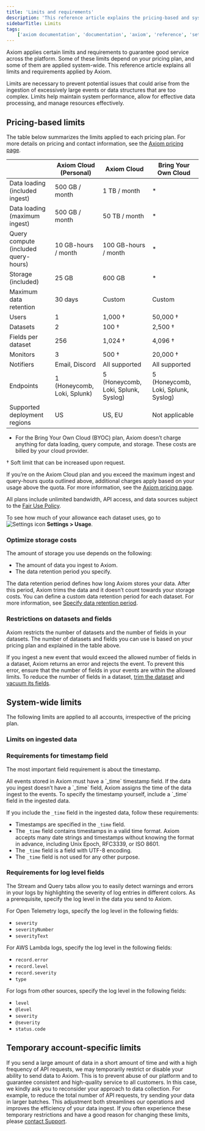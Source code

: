 ```yaml
---
title: 'Limits and requirements'
description: 'This reference article explains the pricing-based and system-wide limits and requirements imposed by Axiom.'
sidebarTitle: Limits
tags:
    ['axiom documentation', 'documentation', 'axiom', 'reference', 'settings', 'field restrictions', 'time stamp', 'time stamp field', 'limits', 'requirements', 'pricing', 'usage']
---
```



Axiom applies certain limits and requirements to guarantee good service across the platform. Some of these limits depend on your pricing plan, and some of them are applied system-wide. This reference article explains all limits and requirements applied by Axiom.

Limits are necessary to prevent potential issues that could arise from the ingestion of excessively large events or data structures that are too complex. Limits help maintain system performance, allow for effective data processing, and manage resources effectively.

## Pricing-based limits

The table below summarizes the limits applied to each pricing plan. For more details on pricing and contact information, see the [Axiom pricing page](https://axiom.co/pricing).

|                                      | Axiom Cloud (Personal)      | Axiom Cloud                         | Bring Your Own Cloud |
|--------------------------------------|-----------------------------|-------------------------------------|----------------|
| Data loading (included ingest)       | 500 GB / month              | 1 TB / month                        | *              |
| Data loading (maximum ingest)        | 500 GB / month              | 50 TB / month                       | *              |
| Query compute (included query-hours) | 10 GB-hours / month         | 100 GB-hours / month                | *              |
| Storage (included)                   | 25 GB                       | 600 GB                              | *              |
| Maximum data retention               | 30 days                     | Custom                              | Custom         |
| Users                                | 1                           | 1,000 †                             | 50,000 †       |
| Datasets                             | 2                           | 100 †                               | 2,500 †        |
| Fields per dataset                   | 256                         | 1,024 †                             | 4,096 †        |
| Monitors                             | 3                           | 500 †                               | 20,000 †       |
| Notifiers                            | Email, Discord              | All supported                       | All supported  |
| Endpoints                            | 1 (Honeycomb, Loki, Splunk) | 5 (Honeycomb, Loki, Splunk, Syslog) | 5 (Honeycomb, Loki, Splunk, Syslog)         |
| Supported deployment regions         | US                          | US, EU                              | Not applicable |

* For the Bring Your Own Cloud (BYOC) plan, Axiom doesn’t charge anything for data loading, query compute, and storage. These costs are billed by your cloud provider.

† Soft limit that can be increased upon request.

If you’re on the Axiom Cloud plan and you exceed the maximum ingest and query-hours quota outlined above, additional charges apply based on your usage above the quota. For more information, see the [Axiom pricing page](https://axiom.co/pricing).

All plans include unlimited bandwidth, API access, and data sources subject to the [Fair Use Policy](https://axiom.co/terms).

To see how much of your allowance each dataset uses, go to <img src="/doc-assets/icons/settings.svg" className="inline-icon" alt="Settings icon" /> **Settings > Usage**.

### Optimize storage costs

The amount of storage you use depends on the following:
- The amount of data you ingest to Axiom.
- The data retention period you specify.

The data retention period defines how long Axiom stores your data. After this period, Axiom trims the data and it doesn’t count towards your storage costs. You can define a custom data retention period for each dataset. For more information, see [Specify data retention period](reference/datasets#specify-data-retention-period).

### Restrictions on datasets and fields

Axiom restricts the number of datasets and the number of fields in your datasets. The number of datasets and fields you can use is based on your pricing plan and explained in the table above.

If you ingest a new event that would exceed the allowed number of fields in a dataset, Axiom returns an error and rejects the event. To prevent this error, ensure that the number of fields in your events are within the allowed limits. To reduce the number of fields in a dataset, [trim the dataset](/reference/datasets#trim-dataset) and [vacuum its fields](/reference/datasets#vacuum-fields).

## System-wide limits

The following limits are applied to all accounts, irrespective of the pricing plan.

### Limits on ingested data

<IngestDataLimits />

### Requirements for timestamp field

The most important field requirement is about the timestamp.

<Note>
All events stored in Axiom must have a `_time` timestamp field. If the data you ingest doesn’t have a `_time` field, Axiom assigns the time of the data ingest to the events. To specify the timestamp yourself, include a `_time` field in the ingested data.
</Note>

If you include the `_time` field in the ingested data, follow these requirements:

- Timestamps are specified in the `_time` field.
- The `_time` field contains timestamps in a valid time format. Axiom accepts many date strings and timestamps without knowing the format in advance, including Unix Epoch, RFC3339, or ISO 8601.
- The `_time` field is a field with UTF-8 encoding.
- The `_time` field is not used for any other purpose.

### Requirements for log level fields

The Stream and Query tabs allow you to easily detect warnings and errors in your logs by highlighting the severity of log entries in different colors. As a prerequisite, specify the log level in the data you send to Axiom.

For Open Telemetry logs, specify the log level in the following fields:
- `severity`
- `severityNumber`
- `severityText`

For AWS Lambda logs, specify the log level in the following fields:
- `record.error`
- `record.level`
- `record.severity`
- `type`

For logs from other sources, specify the log level in the following fields:
- `level`
- `@level`
- `severity`
- `@severity`
- `status.code`

## Temporary account-specific limits

If you send a large amount of data in a short amount of time and with a high frequency of API requests, we may temporarily restrict or disable your ability to send data to Axiom. This is to prevent abuse of our platform and to guarantee consistent and high-quality service to all customers. In this case, we kindly ask you to reconsider your approach to data collection. For example, to reduce the total number of API requests, try sending your data in larger batches. This adjustment both streamlines our operations and improves the efficiency of your data ingest. If you often experience these temporary restrictions and have a good reason for changing these limits, please [contact Support](https://axiom.co/contact).
